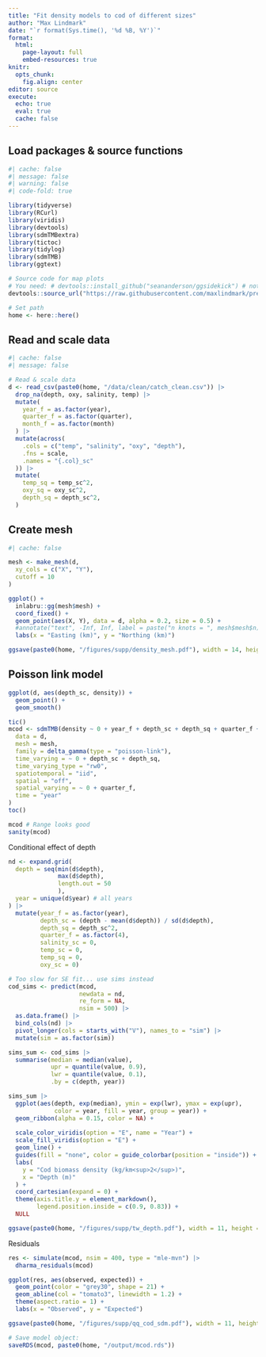```yaml
---
title: "Fit density models to cod of different sizes"
author: "Max Lindmark"
date: "`r format(Sys.time(), '%d %B, %Y')`"
format: 
  html:
    page-layout: full
    embed-resources: true
knitr: 
  opts_chunk:
    fig.align: center
editor: source
execute: 
  echo: true
  eval: true
  cache: false
---
```


## Load packages & source functions

```r
#| cache: false
#| message: false
#| warning: false
#| code-fold: true

library(tidyverse)
library(RCurl)
library(viridis)
library(devtools)
library(sdmTMBextra)
library(tictoc)
library(tidylog)
library(sdmTMB)
library(ggtext)

# Source code for map plots
# You need: # devtools::install_github("seananderson/ggsidekick") # not on CRAN; library(ggsidekick)
devtools::source_url("https://raw.githubusercontent.com/maxlindmark/pred-prey-overlap/main/R/functions/map-plot.R")

# Set path
home <- here::here()
```

## Read and scale data

```r
#| cache: false
#| message: false

# Read & scale data
d <- read_csv(paste0(home, "/data/clean/catch_clean.csv")) |>
  drop_na(depth, oxy, salinity, temp) |>
  mutate(
    year_f = as.factor(year),
    quarter_f = as.factor(quarter),
    month_f = as.factor(month)
  ) |>
  mutate(across(
    .cols = c("temp", "salinity", "oxy", "depth"),
    .fns = scale,
    .names = "{.col}_sc"
  )) |>
  mutate(
    temp_sq = temp_sc^2,
    oxy_sq = oxy_sc^2,
    depth_sq = depth_sc^2,
  )
```

## Create mesh

```r
#| cache: false

mesh <- make_mesh(d,
  xy_cols = c("X", "Y"),
  cutoff = 10
)

ggplot() +
  inlabru::gg(mesh$mesh) +
  coord_fixed() +
  geom_point(aes(X, Y), data = d, alpha = 0.2, size = 0.5) +
  #annotate("text", -Inf, Inf, label = paste("n knots = ", mesh$mesh$n), hjust = -0.3, vjust = 3) +
  labs(x = "Easting (km)", y = "Northing (km)")

ggsave(paste0(home, "/figures/supp/density_mesh.pdf"), width = 14, height = 14, units = "cm")
```

## Poisson link model

```r
ggplot(d, aes(depth_sc, density)) +
  geom_point() +
  geom_smooth()

tic()
mcod <- sdmTMB(density ~ 0 + year_f + depth_sc + depth_sq + quarter_f + salinity_sc + temp_sc + temp_sq + breakpt(oxy_sc),
  data = d,
  mesh = mesh,
  family = delta_gamma(type = "poisson-link"),
  time_varying = ~ 0 + depth_sc + depth_sq,
  time_varying_type = "rw0",
  spatiotemporal = "iid",
  spatial = "off",
  spatial_varying = ~ 0 + quarter_f,
  time = "year"
)
toc()

mcod # Range looks good
sanity(mcod)
```

Conditional effect of depth

```r
nd <- expand.grid(
  depth = seq(min(d$depth),
              max(d$depth),
              length.out = 50
              ),
  year = unique(d$year) # all years
) |> 
  mutate(year_f = as.factor(year),
         depth_sc = (depth - mean(d$depth)) / sd(d$depth),
         depth_sq = depth_sc^2,
         quarter_f = as.factor(4),
         salinity_sc = 0,
         temp_sc = 0,
         temp_sq = 0,
         oxy_sc = 0)

# Too slow for SE fit... use sims instead
cod_sims <- predict(mcod,
                    newdata = nd,
                    re_form = NA,
                    nsim = 500) |>
  as.data.frame() |> 
  bind_cols(nd) |> 
  pivot_longer(cols = starts_with("V"), names_to = "sim") |> 
  mutate(sim = as.factor(sim))

sims_sum <- cod_sims |> 
  summarise(median = median(value),
            upr = quantile(value, 0.9),
            lwr = quantile(value, 0.1),
            .by = c(depth, year))

sims_sum |> 
  ggplot(aes(depth, exp(median), ymin = exp(lwr), ymax = exp(upr), 
             color = year, fill = year, group = year)) +
  geom_ribbon(alpha = 0.15, color = NA) +
  
  scale_color_viridis(option = "E", name = "Year") +
  scale_fill_viridis(option = "E") +
  geom_line() + 
  guides(fill = "none", color = guide_colorbar(position = "inside")) +
  labs(
    y = "Cod biomass density (kg/km<sup>2</sup>)",
    x = "Depth (m)"
  ) +
  coord_cartesian(expand = 0) +
  theme(axis.title.y = element_markdown(),
        legend.position.inside = c(0.9, 0.83)) +
  NULL

ggsave(paste0(home, "/figures/supp/tw_depth.pdf"), width = 11, height = 11, units = "cm")
```

Residuals

```r
res <- simulate(mcod, nsim = 400, type = "mle-mvn") |>
  dharma_residuals(mcod)

ggplot(res, aes(observed, expected)) +
  geom_point(color = "grey30", shape = 21) +
  geom_abline(col = "tomato3", linewidth = 1.2) +
  theme(aspect.ratio = 1) +
  labs(x = "Observed", y = "Expected")

ggsave(paste0(home, "/figures/supp/qq_cod_sdm.pdf"), width = 11, height = 11, units = "cm")
```

```r
# Save model object:
saveRDS(mcod, paste0(home, "/output/mcod.rds"))
```
